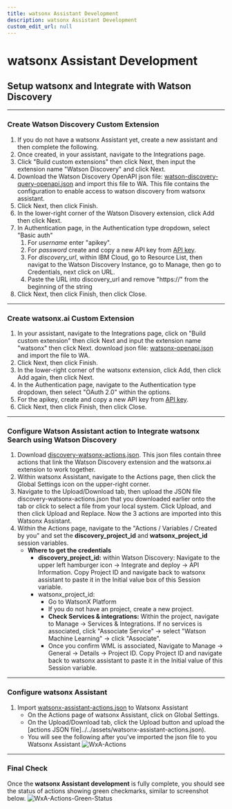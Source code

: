 ```yaml
---
title: watsonx Assistant Development
description: watsonx Assistant Development
custom_edit_url: null
---
```


# watsonx Assistant Development

## Setup watsonx and Integrate with Watson Discovery

---

### Create Watson Discovery Custom Extension

1. If you do not have a watsonx Assistant yet, create a new assistant and then complete the following.
2. Once created, in your assistant, navigate to the Integrations page.
3. Click "Build custom extensions" then click Next, then input the extension name "Watson Discovery" and click Next.
4. Download the Watson Discovery OpenAPI json file: [watson-discovery-query-openapi.json](https://github.com/watson-developer-cloud/assistant-toolkit/blob/master/integrations/extensions/starter-kits/watson-discovery/watson-discovery-query-openapi.json) and import this file to WA. This file contains the configuration to enable access to watson discovery from watsonx assistant.
5. Click Next, then click Finish.
6. In the lower-right corner of the Watson Disovery extension, click Add then click Next.
7. In Authentication page, in the Authentication type dropdown, select "Basic auth"
   1. For _username_ enter "apikey".
   2. For _password_ create and copy a new API key from [API key](https://cloud.ibm.com/iam/apikeys).
   3. For _discovery_url_, within IBM Cloud, go to Resource List, then navigat to the Watson Discovery Instance, go to Manage, then go to Credentials, next click on URL.
   4. Paste the URL into discovery_url and remove "https://" from the beginning of the string
8. Click Next, then click Finish, then click Close.

---

### Create watsonx.ai Custom Extension

1. In your assistant, navigate to the Integrations page, click on "Build custom extension" then click Next and input the extension name "watsonx" then click Next.
   download json file: [watsonx-openapi.json](https://github.com/watson-developer-cloud/assistant-toolkit/blob/master/integrations/extensions/starter-kits/language-model-watsonx/watsonx-openapi.json) and import the file to WA.
2. Click Next, then click Finish.
3. In the lower-right corner of the watsonx extension, click Add, then click Add again, then click Next.
4. In the Authentication page, navigate to the Authentication type dropdown, then select "OAuth 2.0" within the options.
5. For the apikey, create and copy a new API key from [API key](https://cloud.ibm.com/iam/apikeys).
6. Click Next, then click Finish, then click Close.

---

### Configure Watson Assistant action to Integrate watsonx Search using Watson Discovery

1. Download [discovery-watsonx-actions.json](https://github.com/watson-developer-cloud/assistant-toolkit/blob/master/integrations/extensions/starter-kits/language-model-conversational-search/discovery-watsonx-actions.json). This json files contain three actions that link the Watson Discovery extension and the watsonx.ai extension to work together.
2. Within watsonx Assistant, navigate to the Actions page, then click the Global Settings icon on the upper-right corner.
3. Navigate to the Upload/Download tab, then upload the JSON file discovery-watsonx-actions.json that you downloaded earlier onto the tab or click to select a file from your local system. Click Upload, and then click Upload and Replace. Now the 3 actions are imported into this Watsonx Assistant.
4. Within the Actions page, navigate to the "Actions / Variables / Created by you" and set the **discovery_project_id** and **watsonx_project_id** session variables.
   - **Where to get the credentials**
     - **discovery_project_id:** within Watson Discovery: Navigate to the upper left hamburger icon -> Integrate and deploy -> API Information. Copy Project ID and navigate back to watsonx assistant to paste it in the Initial value box of this Session variable.
     - watsonx_project_id:
       - Go to WatsonX Platform
       - If you do not have an project, create a new project.
       - **Check Services & integrations:** Within the project, navigate to Manage -> Services & Integrations. If no services is associated, click "Associate Service" -> select "Watson Machine Learning" -> click "Associate".
       - Once you confirm WML is associated, Navigate to Manage -> General -> Details -> Project ID. Copy Project ID and navigate back to watsonx assistant to paste it in the Initial value of this Session variable.

---

### Configure watsonx Assistant

1. Import [watsonx-assistant-actions.json](../../assets/watsonx-assistant-actions.json) to Watsonx Assistant
   - On the Actions page of watsonx Assistant, click on Global Settings.
   - On the Upload/Download tab, click the Upload button and upload the [actions JSON file]../../assets/watsonx-assistant-actions.json).
   - You will see the following after you've imported the json file to you Watsonx Assistant
     ![WxA-Actions](../../assets/screenshots/watsonx-assistant-actions-import.png)

---

### Final Check

Once the **watsonx Assistant development** is fully complete, you should see the status of actions showing green checkmarks, similar to screenshot below.
![WxA-Actions-Green-Status](../../assets/screenshots/watsonx-assistant-action-status-green.png)
